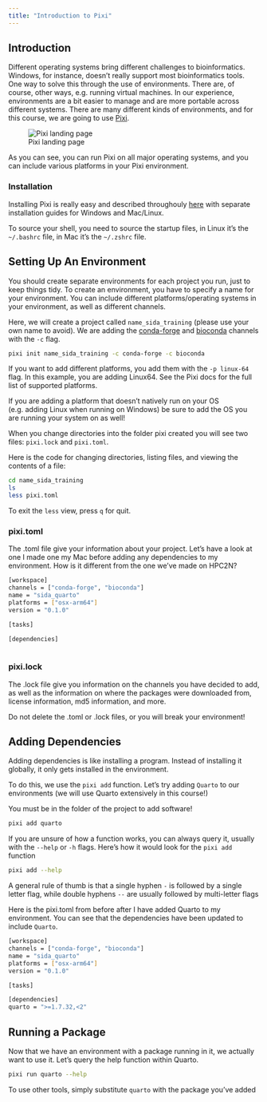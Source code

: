 ```yaml
---
title: "Introduction to Pixi"
---
```


## Introduction

Different operating systems bring different challenges to bioinformatics. Windows, for instance, doesn't really support most bioinformatics tools. One way to solve this through the use of environments. There are, of course, other ways, e.g. running virtual machines. In our experience, environments are a bit easier to manage and are more portable across different systems. There are many different kinds of environments, and for this course, we are going to use [Pixi](https://pixi.sh/latest/).

![Pixi landing page](figures/pixi_home.png)

As you can see, you can run Pixi on all major operating systems, and you can include various platforms in your Pixi environment.

### Installation

Installing Pixi is really easy and described throughouly [here](https://pixi.sh/latest/installation/) with separate installation guides for Windows and Mac/Linux. 

::: {.callout-tip collapse="true"}
To source your shell, you need to source the startup files, in Linux it's the `~/.bashrc` file, in Mac it's the `~/.zshrc` file.
:::

## Setting Up An Environment

You should create separate environments for each project you run, just to keep things tidy. To create an environment, you have to specify a name for your environment. You can include different platforms/operating systems in your environment, as well as different channels.

Here, we will create a project called `name_sida_training` (please use your own name to avoid). We are adding the [conda-forge](https://conda-forge.org) and [bioconda](https://bioconda.github.io) channels with the `-c` flag.

```.bash
pixi init name_sida_training -c conda-forge -c bioconda
```

::: {.callout-note}
If you want to add different platforms, you add them with the `-p linux-64` flag. In this example, you are adding Linux64. See the Pixi docs for the full list of supported platforms. 

If you are adding a platform that doesn't natively run on your OS (e.g. adding Linux when running on Windows) be sure to add the OS you are running your system on as well!
:::

When you change directories into the folder pixi created you will see two files: `pixi.lock` and `pixi.toml`.

::: {.callout-tip collapse="true"}
Here is the code for changing directories, listing files, and viewing the contents of a file:

```.bash
cd name_sida_training
ls
less pixi.toml
```

To exit the `less` view, press `q` for quit.

:::

### pixi.toml

The .toml file give your information about your project. Let's have a look at one I made one my Mac before adding any dependencies to my environment. How is it different from the one we've made on HPC2N?

```.bash
[workspace]
channels = ["conda-forge", "bioconda"]
name = "sida_quarto"
platforms = ["osx-arm64"]
version = "0.1.0"

[tasks]

[dependencies]
 
```

### pixi.lock

The .lock file give you information on the channels you have decided to add, as well as the information on where the packages were downloaded from, license information, md5 information, and more.

::: {.callout-important}
Do not delete the .toml or .lock files, or you will break your environment!
:::

## Adding Dependencies

Adding dependencies is like installing a program. Instead of installing it globally, it only gets installed in the environment.

To do this, we use the `pixi add` function. Let's try adding `Quarto` to our environments (we will use Quarto extensively in this course!)

::: {.callout-important}
You must be in the folder of the project to add software!
:::

```.bash
pixi add quarto
```

::: {.callout-tip collapse="true"}

If you are unsure of how a function works, you can always query it, usually with the `--help` or `-h` flags. Here's how it would look for the `pixi add` function

```.bash
pixi add --help
```

A general rule of thumb is that a single hyphen `-` is followed by a single letter flag, while double hyphens `--` are usually followed by multi-letter flags

:::

Here is the pixi.toml from before after I have added Quarto to my environment. You can see that the dependencies have been updated to include `Quarto`. 

```.bash
[workspace]
channels = ["conda-forge", "bioconda"]
name = "sida_quarto"
platforms = ["osx-arm64"]
version = "0.1.0"

[tasks]

[dependencies]
quarto = ">=1.7.32,<2"
```

## Running a Package

Now that we have an environment with a package running in it, we actually want to use it. Let's query the help function within Quarto. 

```.bash
pixi run quarto --help
```
::: {.callout-note}
To use other tools, simply substitute `quarto` with the package you've added
:::